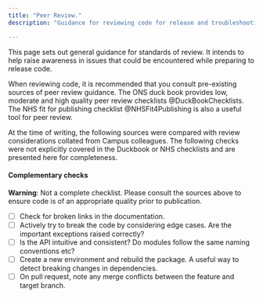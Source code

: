 ```yaml
---
title: "Peer Review."
description: "Guidance for reviewing code for release and troubleshooting problems."

---
```


This page sets out general guidance for standards of review. It intends to help
raise awareness in issues that could be encountered while preparing to release
code. 

When reviewing code, it is recommended that you consult pre-existing sources of
peer review guidance. The ONS duck book provides low, moderate and high quality
peer review checklists @DuckBookChecklists. The NHS fit for publishing
checklist @NHSFit4Publishing is also a useful tool for peer review.

At the time of writing, the following sources were compared with review
considerations collated from Campus colleagues. The following checks were not
explicitly covered in the Duckbook or NHS checklists and are presented
here for completeness. 

::: {.callout-tip collapse="true"}
#### Complementary checks

**Warning**: Not a complete checklist. Please consult the sources above to
ensure code is of an appropriate quality prior to publication.

- [ ] Check for broken links in the documentation.
- [ ] Actively try to break the code by considering edge cases. Are the
important exceptions raised correctly?
- [ ] Is the API intuitive and consistent? Do modules follow the same naming
conventions etc?
- [ ] Create a new environment and rebuild the package. A useful way to
detect breaking changes in dependencies.
- [ ] On pull request, note any merge conflicts between the feature and target
branch.

:::
